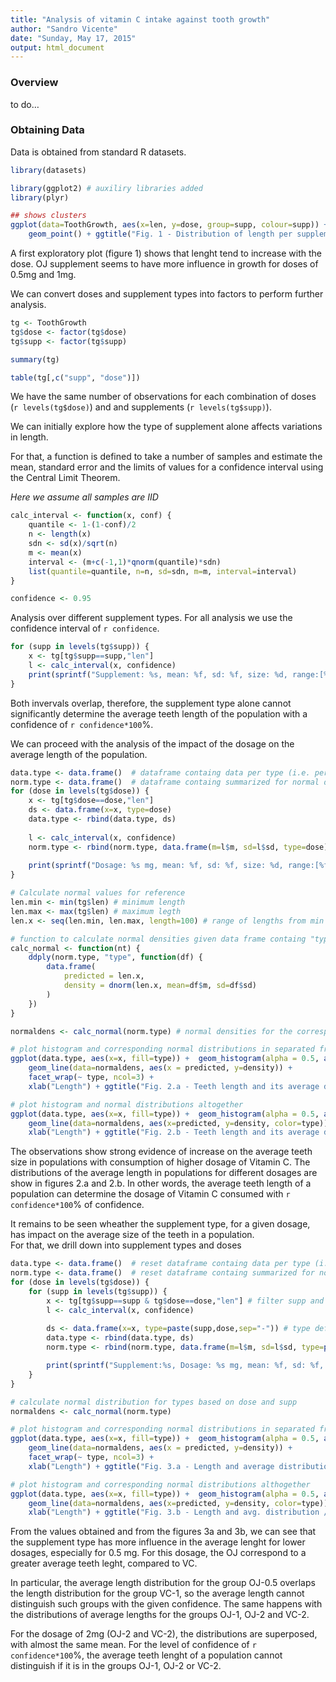---
title: "Analysis of vitamin C intake against tooth growth"
author: "Sandro Vicente"
date: "Sunday, May 17, 2015"
output: html_document
---

### Overview

to do...

### Obtaining Data

Data is obtained from standard R datasets.

```{r} 
library(datasets)

library(ggplot2) # auxiliry libraries added
library(plyr)

## shows clusters
ggplot(data=ToothGrowth, aes(x=len, y=dose, group=supp, colour=supp)) +
    geom_point() + ggtitle("Fig. 1 - Distribution of length per supplement type and dose") 

```

A first exploratory plot (figure 1) shows that lenght tend to increase with the dose. 
OJ supplement seems to have more influence in growth for doses of 0.5mg and 1mg.

We can convert doses and supplement types into factors to perform further analysis.

```{r}
tg <- ToothGrowth
tg$dose <- factor(tg$dose)
tg$supp <- factor(tg$supp)

summary(tg)

table(tg[,c("supp", "dose")])
```
We have the same number of observations for each combination of doses (`r levels(tg$dose)`) and and supplements (`r levels(tg$supp)`).

We can initially explore how the type of supplement alone affects variations in length.

For that, a function is defined to take a number of samples and estimate the mean, standard error and the limits of values for a confidence interval using the Central Limit Theorem.

*Here we assume all samples are IID*
```{r}
calc_interval <- function(x, conf) {
    quantile <- 1-(1-conf)/2
    n <- length(x)
    sdn <- sd(x)/sqrt(n)
    m <- mean(x)
    interval <- (m+c(-1,1)*qnorm(quantile)*sdn)    
    list(quantile=quantile, n=n, sd=sdn, m=m, interval=interval)
} 

confidence <- 0.95 
```

Analysis over different supplement types. 
For all analysis we use the confidence interval of `r confidence`.
```{r}
for (supp in levels(tg$supp)) {
    x <- tg[tg$supp==supp,"len"]
    l <- calc_interval(x, confidence)
    print(sprintf("Supplement: %s, mean: %f, sd: %f, size: %d, range:[%f, %f]", supp, l$m, l$sd, l$n, l$interval[1], l$interval[2]))
}
```

Both invervals overlap, therefore, the supplement type alone cannot significantly determine the average teeth length of the population with a confidence of `r confidence*100`%. 

We can proceed with the analysis of the impact of the dosage on the average length of the population.

```{r}

data.type <- data.frame()  # dataframe containg data per type (i.e. per dose)
norm.type <- data.frame()  # dataframe containg summarized for normal distribution per type (i.e. per dose)
for (dose in levels(tg$dose)) {
    x <- tg[tg$dose==dose,"len"]
    ds <- data.frame(x=x, type=dose)  
    data.type <- rbind(data.type, ds)
    
    l <- calc_interval(x, confidence)
    norm.type <- rbind(norm.type, data.frame(m=l$m, sd=l$sd, type=dose)) # data for normal distribution of sample
    
    print(sprintf("Dosage: %s mg, mean: %f, sd: %f, size: %d, range:[%f, %f]", dose, l$m, l$sd, l$n, l$interval[1], l$interval[2]))
}

# Calculate normal values for reference 
len.min <- min(tg$len) # minimum length
len.max <- max(tg$len) # maximum legth
len.x <- seq(len.min, len.max, length=100) # range of lengths from min to max 

# function to calculate normal densities given data frame containg "type", "m" mean and "sd" sample's standard deviation
calc_normal <- function(nt) {
    ddply(norm.type, "type", function(df) {
        data.frame( 
            predicted = len.x,
            density = dnorm(len.x, mean=df$m, sd=df$sd)
        )
    })
}

normaldens <- calc_normal(norm.type) # normal densities for the corresponding types

# plot histogram and corresponding normal distributions in separated frames
ggplot(data.type, aes(x=x, fill=type)) +  geom_histogram(alpha = 0.5, aes(y = ..density..), position = 'identity') +
    geom_line(data=normaldens, aes(x = predicted, y=density)) +
    facet_wrap(~ type, ncol=3) +
    xlab("Length") + ggtitle("Fig. 2.a - Teeth length and its average distribution per dosage") 

# plot histogram and normal distributions altogether
ggplot(data.type, aes(x=x, fill=type)) +  geom_histogram(alpha = 0.5, aes(y = ..density..), position = 'identity') +
    geom_line(data=normaldens, aes(x=predicted, y=density, color=type)) +
    xlab("Length") + ggtitle("Fig. 2.b - Teeth length and its average distribution per dosage overlayed") 

```

The observations show strong evidence of increase on the average teeth size in populations with consumption of higher dosage of Vitamin C. 
The distributions of the average length in populations for different dosages are show in figures 2.a and 2.b.
In other words, the average teeth length of a population can determine the dosage of Vitamin C consumed with `r confidence*100`% of confidence.

It remains to be seen wheather the supplement type, for a given dosage, has impact on the average size of the teeth in a population.  
For that, we drill down into supplement types and doses

```{r}

data.type <- data.frame()  # reset dataframe containg data per type (i.e. per dose and supp)
norm.type <- data.frame()  # reset dataframe containg summarized for normal distribution per type (i.e. per dose and supp)
for (dose in levels(tg$dose)) {
    for (supp in levels(tg$supp)) {
        x <- tg[tg$supp==supp & tg$dose==dose,"len"] # filter supp and dose
        l <- calc_interval(x, confidence)
        
        ds <- data.frame(x=x, type=paste(supp,dose,sep="-")) # type defined as composition supp "-" dose
        data.type <- rbind(data.type, ds)
        norm.type <- rbind(norm.type, data.frame(m=l$m, sd=l$sd, type=paste(supp,dose,sep="-"))) # type defined as composition supp "-" dose

        print(sprintf("Supplement:%s, Dosage: %s mg, mean: %f, sd: %f, size: %d, range:[%f, %f]", supp, dose, l$m, l$sd, l$n, l$interval[1], l$interval[2]))
    }
}

# calculate normal distribution for types based on dose and supp
normaldens <- calc_normal(norm.type)

# plot histogram and corresponding normal distributions in separated frames
ggplot(data.type, aes(x=x, fill=type)) +  geom_histogram(alpha = 0.5, aes(y = ..density..), position = 'identity') +
    geom_line(data=normaldens, aes(x = predicted, y=density)) +
    facet_wrap(~ type, ncol=3) + 
    xlab("Length") + ggtitle("Fig. 3.a - Length and average distribution / dosage and supplement") 

# plot histogram and corresponding normal distributions althogether
ggplot(data.type, aes(x=x, fill=type)) +  geom_histogram(alpha = 0.5, aes(y = ..density..), position = 'identity') +
    geom_line(data=normaldens, aes(x=predicted, y=density, color=type))+ 
    xlab("Length") + ggtitle("Fig. 3.b - Length and avg. distribution / dosage and supplement (overlay)") 

```

From the values obtained and from the figures 3a and 3b, we can see that the supplement type has more influence in the average lenght for lower dosages, especially for 0.5 mg.
For this dosage, the OJ correspond to a greater average teeth leght, compared to VC. 

In particular, the average length distribution for the group OJ-0.5 overlaps the length distribution for the group VC-1, so the average length cannot distinguish such groups with the given confidence.
The same happens with the distributions of average lengths for the groups OJ-1,  OJ-2 and VC-2.

For the dosage of 2mg (OJ-2 and VC-2), the distributions are superposed, with almost the same mean. For the level of confidence of `r confidence*100`%, the average teeth lenght of a population cannot distinguish if it is in the groups OJ-1, OJ-2 or VC-2.